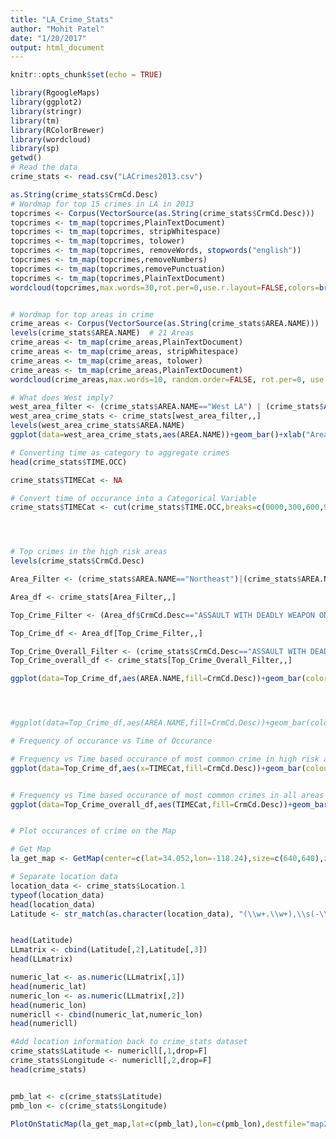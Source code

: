 ```yaml
---
title: "LA_Crime_Stats"
author: "Mohit Patel"
date: "1/20/2017"
output: html_document
---
```


```r
knitr::opts_chunk$set(echo = TRUE)
```

```r
library(RgoogleMaps)
library(ggplot2)
library(stringr)
library(tm)
library(RColorBrewer)
library(wordcloud)
library(sp)
getwd()
# Read the data
crime_stats <- read.csv("LACrimes2013.csv")

as.String(crime_stats$CrmCd.Desc)
# Wordmap for top 15 crimes in LA in 2013
topcrimes <- Corpus(VectorSource(as.String(crime_stats$CrmCd.Desc)))
topcrimes <- tm_map(topcrimes,PlainTextDocument)
topcrimes <- tm_map(topcrimes, stripWhitespace)
topcrimes <- tm_map(topcrimes, tolower)
topcrimes <- tm_map(topcrimes, removeWords, stopwords("english"))
topcrimes <- tm_map(topcrimes,removeNumbers)
topcrimes <- tm_map(topcrimes,removePunctuation)
topcrimes <- tm_map(topcrimes,PlainTextDocument)
wordcloud(topcrimes,max.words=30,rot.per=0,use.r.layout=FALSE,colors=brewer.pal(8,"Accent"))


# Wordmap for top areas in crime
crime_areas <- Corpus(VectorSource(as.String(crime_stats$AREA.NAME)))
levels(crime_stats$AREA.NAME)  # 21 Areas
crime_areas <- tm_map(crime_areas,PlainTextDocument)
crime_areas <- tm_map(crime_areas, stripWhitespace)
crime_areas <- tm_map(crime_areas, tolower)
crime_areas <- tm_map(crime_areas,PlainTextDocument)
wordcloud(crime_areas,max.words=10, random.order=FALSE, rot.per=0, use.r.layout=FALSE, colors=brewer.pal(5, "Set1"))

# What does West imply?
west_area_filter <- (crime_stats$AREA.NAME=="West LA") | (crime_stats$AREA.NAME=="West Valley")
west_area_crime_stats <- crime_stats[west_area_filter,,]
levels(west_area_crime_stats$AREA.NAME)
ggplot(data=west_area_crime_stats,aes(AREA.NAME))+geom_bar()+xlab("Area with prefix 'West'")+ylab("Frequency of crime")

# Converting time as category to aggregate crimes
head(crime_stats$TIME.OCC)

crime_stats$TIMECat <- NA

# Convert time of occurance into a Categorical Variable
crime_stats$TIMECat <- cut(crime_stats$TIME.OCC,breaks=c(0000,300,600,900,1200,1500,1800,2100,2400),labels=c("12AM-3AM","3AM-6AM","6AM-9AM","9AM-12PM","12PM-3PM","3PM-6PM","6PM-9PM","9PM-12AM"))




# Top crimes in the high risk areas
levels(crime_stats$CrmCd.Desc)

Area_Filter <- (crime_stats$AREA.NAME=="Northeast")|(crime_stats$AREA.NAME=="Mission")|(crime_stats$AREA.NAME=="Southwest")|(crime_stats$AREA.NAME=="Hollywood")|(crime_stats$AREA.NAME=="West LA")|(crime_stats$AREA.NAME=="West Valley")|(crime_stats$AREA.NAME=="Pacific")|(crime_stats$AREA.NAME=="Southeast")|(crime_stats$AREA.NAME=="Van Nuys")|(crime_stats$AREA.NAME=="77th Street")

Area_df <- crime_stats[Area_Filter,,]

Top_Crime_Filter <- (Area_df$CrmCd.Desc=="ASSAULT WITH DEADLY WEAPON ON POLICE OFFICER") | (Area_df$CrmCd.Desc=="ASSAULT WITH DEADLY WEAPON, AGGRAVATED ASSAULT")|(Area_df$CrmCd.Desc=="BURGLARY")|(Area_df$CrmCd.Desc=="BURGLARY FROM VEHICLE")|(Area_df$CrmCd.Desc=="BURGLARY, ATTEMPTED")|(Area_df$CrmCd.Desc=="SPOUSAL(COHAB) ABUSE - SIMPLE ASSAULT")|(Area_df$CrmCd.Desc=="THEFT, PERSON")|(Area_df$CrmCd.Desc=="VEHICLE - STOLEN")|(Area_df$CrmCd.Desc=="VANDALISM - MISDEAMEANOR")|(Area_df$CrmCd.Desc=="THEFT PLAIN - PETTY (UNDER $400)")|(Area_df$CrmCd.Desc=="VEHICLE - STOLEN")|(Area_df$CrmCd.Desc=="BATTERY - SIMPLE ASSAULT")|(Area_df$CrmCd.Desc=="BATTERY - SIMPLE ASSAULT")|(Area_df$CrmCd.Desc=="SPOUSAL(COHAB) ABUSE - SIMPLE ASSAULT")|(Area_df$CrmCd.Desc=="THEFT OF IDENTITY")|(Area_df$CrmCd.Desc=="THEFT-GRAND (OVER $400 OR $100 IF FOWL)")|(Area_df$CrmCd.Desc=="THEFT PLAIN - PETTY (UNDER $400)")

Top_Crime_df <- Area_df[Top_Crime_Filter,,]

Top_Crime_Overall_Filter <- (crime_stats$CrmCd.Desc=="ASSAULT WITH DEADLY WEAPON ON POLICE OFFICER") | (crime_stats$CrmCd.Desc=="ASSAULT WITH DEADLY WEAPON, AGGRAVATED ASSAULT")|(crime_stats$CrmCd.Desc=="BURGLARY")|(crime_stats$CrmCd.Desc=="BURGLARY FROM VEHICLE")|(crime_stats$CrmCd.Desc=="BURGLARY, ATTEMPTED")|(crime_stats$CrmCd.Desc=="SPOUSAL(COHAB) ABUSE - SIMPLE ASSAULT")|(crime_stats$CrmCd.Desc=="THEFT, PERSON")|(crime_stats$CrmCd.Desc=="VEHICLE - STOLEN")|(crime_stats$CrmCd.Desc=="VANDALISM - MISDEAMEANOR")|(crime_stats$CrmCd.Desc=="THEFT PLAIN - PETTY (UNDER $400)")|(crime_stats$CrmCd.Desc=="VEHICLE - STOLEN")|(crime_stats$CrmCd.Desc=="BATTERY - SIMPLE ASSAULT")|(crime_stats$CrmCd.Desc=="BATTERY - SIMPLE ASSAULT")|(crime_stats$CrmCd.Desc=="SPOUSAL(COHAB) ABUSE - SIMPLE ASSAULT")|(crime_stats$CrmCd.Desc=="THEFT OF IDENTITY")|(crime_stats$CrmCd.Desc=="THEFT-GRAND (OVER $400 OR $100 IF FOWL)")|(crime_stats$CrmCd.Desc=="THEFT PLAIN - PETTY (UNDER $400)")
Top_Crime_overall_df <- crime_stats[Top_Crime_Overall_Filter,,]

ggplot(data=Top_Crime_df,aes(AREA.NAME,fill=CrmCd.Desc))+geom_bar(color="Black")+xlab("Area")+ylab("Crime Count")




#ggplot(data=Top_Crime_df,aes(AREA.NAME,fill=CrmCd.Desc))+geom_bar(color="Black")+xlab("Area")+ylab("Crime Count")

# Frequency of occurance vs Time of Occurance

# Frequency vs Time based occurance of most common crime in high risk areas identified in the word cloud
ggplot(data=Top_Crime_df,aes(x=TIMECat,fill=CrmCd.Desc))+geom_bar(colour="Black")+xlab("TIME CATEGORY")+ylab("CRIME-FREQUENCY")+ggtitle("Frequency of common crimes in high risk areas")


# Frequency vs Time based occurance of most common crimes in all areas according to TIME
ggplot(data=Top_Crime_overall_df,aes(TIMECat,fill=CrmCd.Desc))+geom_bar(colour="Black")+xlab("TIME CATEGORY")+ylab("CRIME-FREQUENCY")+ggtitle("Frequency of common crimes overall")


# Plot occurances of crime on the Map

# Get Map
la_get_map <- GetMap(center=c(lat=34.052,lon=-118.24),size=c(640,640),zoom=9,maptype = "terrain",destfile="map1.png")

# Separate location data
location_data <- crime_stats$Location.1
typeof(location_data)
head(location_data)
Latitude <- str_match(as.character(location_data), "(\\w+.\\w+),\\s(-\\w+.\\w+)")


head(Latitude)
LLmatrix <- cbind(Latitude[,2],Latitude[,3])
head(LLmatrix)

numeric_lat <- as.numeric(LLmatrix[,1])
head(numeric_lat)
numeric_lon <- as.numeric(LLmatrix[,2])
head(numeric_lon)
numericll <- cbind(numeric_lat,numeric_lon)
head(numericll)

#Add location information back to crime_stats dataset
crime_stats$Latitude <- numericll[,1,drop=F]
crime_stats$Longitude <- numericll[,2,drop=F]
head(crime_stats)


pmb_lat <- c(crime_stats$Latitude)
pmb_lon <- c(crime_stats$Longitude)

PlotOnStaticMap(la_get_map,lat=c(pmb_lat),lon=c(pmb_lon),destfile="map2.png",zoom=10,cex=1,pch='.')

```
